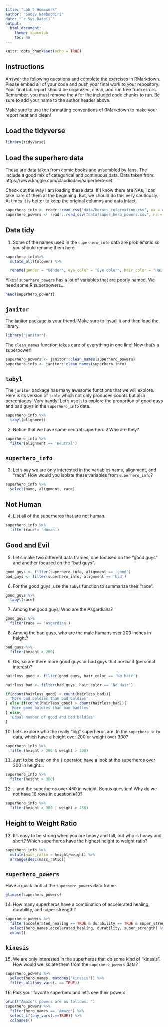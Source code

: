 ```yaml
---
title: "Lab 5 Homework"
author: "Sudev Namboodiri"
date: "`r Sys.Date()`"
output:
  html_document:
    theme: spacelab
    toc: no
---
```


```r
knitr::opts_chunk$set(echo = TRUE)
```

## Instructions
Answer the following questions and complete the exercises in RMarkdown. Please embed all of your code and push your final work to your repository. Your final lab report should be organized, clean, and run free from errors. Remember, you must remove the `#` for the included code chunks to run. Be sure to add your name to the author header above.  

Make sure to use the formatting conventions of RMarkdown to make your report neat and clean!  

## Load the tidyverse
```r
library(tidyverse)
```

## Load the superhero data
These are data taken from comic books and assembled by fans. The include a good mix of categorical and continuous data.  Data taken from: https://www.kaggle.com/claudiodavi/superhero-set  

Check out the way I am loading these data. If I know there are NAs, I can take care of them at the beginning. But, we should do this very cautiously. At times it is better to keep the original columns and data intact.  
```r
superhero_info <- readr::read_csv("data/heroes_information.csv", na = c("", "-99", "-"))
superhero_powers <- readr::read_csv("data/super_hero_powers.csv", na = c("", "-99", "-"))
```

## Data tidy
1. Some of the names used in the `superhero_info` data are problematic so you should rename them here.  
```r

superhero_info%>%
  mutate_all(tolower) %>%

  rename(gender = "Gender", eye_color = "Eye color", hair_color = "Hair color", height = "Height", publisher = "Publisher")
```

Yikes! `superhero_powers` has a lot of variables that are poorly named. We need some R superpowers...
```r
head(superhero_powers)
```

## `janitor`
The [janitor](https://garthtarr.github.io/meatR/janitor.html) package is your friend. Make sure to install it and then load the library.  
```r
library("janitor")
```

The `clean_names` function takes care of everything in one line! Now that's a superpower!
```r
superhero_powers <- janitor::clean_names(superhero_powers)
superhero_info <- janitor::clean_names(superhero_info)
```

## `tabyl`
The `janitor` package has many awesome functions that we will explore. Here is its version of `table` which not only produces counts but also percentages. Very handy! Let's use it to explore the proportion of good guys and bad guys in the `superhero_info` data.  
```r
superhero_info %>%
  tabyl(alignment)

```

2. Notice that we have some neutral superheros! Who are they?
```r
superhero_info %>%
  filter(alignment == 'neutral')
```

## `superhero_info`
3. Let's say we are only interested in the variables name, alignment, and "race". How would you isolate these variables from `superhero_info`?
```r
superhero_info %>%
  select(name, alignment, race)
```

## Not Human
4. List all of the superheros that are not human.
```r
superhero_info %>%
  filter(race!= 'Human')
```

## Good and Evil
5. Let's make two different data frames, one focused on the "good guys" and another focused on the "bad guys".
```r
good_guys <- filter(superhero_info, alignment == 'good')
bad_guys <- filter(superhero_info, alignment == 'bad')
```

6. For the good guys, use the `tabyl` function to summarize their "race".
```r
good_guys %>%
  tabyl(race)
```

7. Among the good guys, Who are the Asgardians?
```r
good_guys %>%
  filter(race == 'Asgardian')
```

8. Among the bad guys, who are the male humans over 200 inches in height?
```r
bad_guys %>%
  filter(height > 200)
```

9. OK, so are there more good guys or bad guys that are bald (personal interest)?
```r

hairless_good <- filter(good_guys, hair_color == 'No Hair')

hairless_bad <- filter(bad_guys, hair_color == 'No Hair')

if(count(hairless_good) < count(hairless_bad)){
  'More bad baldies than bad baldies'
} else if(count(hairless_good) > count(hairless_bad)){
  'More good baldies than bad badlies'
} else{
  'Equal number of good and bad baldies'
}

```

10. Let's explore who the really "big" superheros are. In the `superhero_info` data, which have a height over 200 or weight over 300?
```r
superhero_info %>%
  filter(height > 200 & weight > 300)
```

11. Just to be clear on the `|` operator,  have a look at the superheros over 300 in height...
```r
superhero_info %>%
  filter(height > 300)
```

12. ...and the superheros over 450 in weight. Bonus question! Why do we not have 16 rows in question #10?
```r
superhero_info %>%
  filter(height > 300 | weight > 450)
```

## Height to Weight Ratio
13. It's easy to be strong when you are heavy and tall, but who is heavy and short? Which superheros have the highest height to weight ratio?
```r
superhero_info %>%
  mutate(mass_ratio = height/weight) %>%
  arrange(desc(mass_ratio))
```

## `superhero_powers`
Have a quick look at the `superhero_powers` data frame.  
```r
glimpse(superhero_powers)
```

14. How many superheros have a combination of accelerated healing, durability, and super strength?
```r
superhero_powers %>%
  filter(accelerated_healing == TRUE & durability == TRUE & super_strength == TRUE) %>%
  select(hero_names,accelerated_healing, durability, super_strength) %>%
  count()
```

## `kinesis`
15. We are only interested in the superheros that do some kind of "kinesis". How would we isolate them from the `superhero_powers` data?
```r
superhero_powers %>%
  select(hero_names, matches('kinesis')) %>%
  filter_all(any_vars(. == TRUE))
```

16. Pick your favorite superhero and let's see their powers!
```r
print("Amazo's powers are as follows: ")
superhero_powers %>%
  filter(hero_names == 'Amazo') %>%
  select_if(any_vars(.==TRUE)) %>%
  colnames()

```